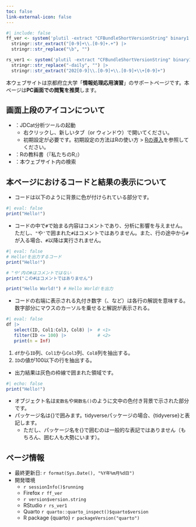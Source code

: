 ```yaml
---
toc: false
link-external-icon: false
---
```


```r
#| include: false
ff_ver <- system('plutil -extract "CFBundleShortVersionString" binary1 /Applications/Firefox.app/Contents/Info.plist -o -', intern = TRUE) |>
  stringr::str_extract("[0-9]+\\.[0-9]+.+") |>
  stringr::str_replace("\b", "")

rs_ver1 <- system('plutil -extract "CFBundleShortVersionString" binary1 /Applications/RStudio.app/Contents/Info.plist -o -', intern = TRUE) |>
  stringr::str_replace("-daily", "") |>
  stringr::str_extract("202[0-9]\\.[0-9]+\\.[0-9]+\\+[0-9]+")
```

本ウェブサイトは京都府立大学「**情報処理応用演習**」のサポートページです。本ページは**PC画面での閲覧を推奨**します。

:::{.callout-important}
## 画面上段のアイコンについて

* [<i class="bi bi-terminal"></i>](https://jupyter.cs.rcos.nii.ac.jp/){target="_blank"}：JDCat分析ツールの起動
   * 右クリックし、新しいタブ（or ウィンドウ）で開いてください。
   * 初期設定が必要です。初期設定の方法はRの使い方 > [Rの導入](intro/install.html)を参照してください。
* [<i class="bi bi-book"></i>](https://www.jaysong.net/RBook/){target="_blank"}：Rの教科書（『私たちのR』）
* <i class="bi bi-search"></i>：本ウェブサイト内の検索
:::

## 本ページにおけるコードと結果の表示について

* コードは以下のように背景に色が付けられている部分です。

```r
#| eval: false
print("Hello!")
```

* コードの中で`#`で始まる内容はコメントであり、分析に影響を与えません。ただし、`"`や`'`で囲まれた`#`はコメントではありません。また、行の途中から`#`が入る場合、`#`以降は実行されません。

```r
#| eval: false
# Hello!を出力するコード
print("Hello!")

# "や'内の#はコメントではない
print("この#はコメントではありません")

print("Hello World!") # Hello World!を出力
```

* コードの右端に表示される丸付き数字（<i class="bi bi-1-circle"></i>、<i class="bi bi-2-circle"></i>など）は各行の解説を意味する。数字部分にマウスのカーソルを乗せると解説が表示される。

```r
#| eval: false
df |> 
   select(ID, Col1:Col3, Col8) |>  # <1>
   filter(ID <= 100) |>            # <2>
   print(n = Inf)
```

1. `df`から`ID`列、`Col1`から`Col3`列、`Col8`列を抽出する。
2. `ID`の値が100以下の行を抽出する。

* 出力結果は灰色の枠線で囲まれた領域です。

```r
#| echo: false
print("Hello!")
```

* オブジェクト名は`変数名`や`関数名()`のように文中の色付き背景で示された部分です。
* パッケージ名は{}で囲みます。tidyverseパッケージの場合、{tidyverse}と表記します。
   * ただし、パッケージ名を{}で囲むのは一般的な表記ではありません（もちろん、囲む人も大勢にいます）。

:::{.callout-note}
## ページ情報

* 最終更新日: `r format(Sys.Date(), "%Y年%m月%d日")`
* 開発環境
   * `r sessionInfo()$running`
   * Firefox `r ff_ver`
   * `r version$version.string`
   * RStudio `r rs_ver1`
   * Quarto `r quarto::quarto_inspect()$quarto$version`
   * R package {quarto} `r packageVersion("quarto")`
:::
